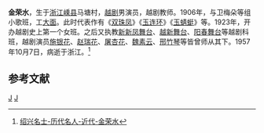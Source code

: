 '''金荣水'''{{BD|1879年||1957年|10月7日|catIdx=J}}，生于[[浙江|浙江]][[嵊县|嵊县]]马塘村，[[越剧|越剧]]男演员，越剧教师。1906年，与卫梅朵等组小歌班，工[[大面|大面]]。此时代表作有《[[双珠凤|双珠凤]]》《[[玉连环|玉连环]]》《[[玉蜻蜓|玉蜻蜓]]》等。1923年，开办越剧史上第一个女班。之后又执教[[新新凤舞台|新新凤舞台]]、[[越新舞台|越新舞台]]、[[阳春舞台|阳春舞台]]等越剧科班，越剧演员[[施银花|施银花]]、[[赵瑞花|赵瑞花]]、[[屠杏花|屠杏花]]、[[魏素云|魏素云]]、[[邢竹琴|邢竹琴]]等皆曾师从其下。1957年10月7日，病逝于浙江。<ref>[http://library.sx.zj.cn/duzhe-001-001.asp?id=874&dcid=290 绍兴名士-历代名人-近代-金荣水]{{dead link|date=2018年4月 |bot=InternetArchiveBot |fix-attempted=yes }}</ref>

== 参考文献 ==
<references/>

[[Category:越剧演员|J]]
[[Category:嵊州人|J]]